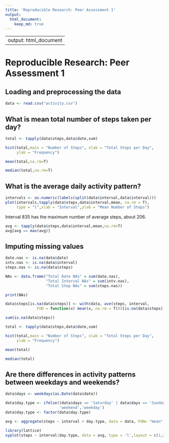 ```yaml
---
title: 'Reproducible Research: Peer Assessment 1'
output:
  html_document: 
    keep_md: true
---
```

---
output: html_document
---
# Reproducible Research: Peer Assessment 1


## Loading and preprocessing the data
```r
data <- read.csv("activity.csv")
```


## What is mean total number of steps taken per day?
```r

total <- tapply(data$steps,data$date,sum)

hist(total,main = "Number of Steps", xlab = "Total Steps per Day", 
     ylab = "Frequency")

mean(total,na.rm=T)

median(total,na.rm=T)
```

## What is the average daily activity pattern?

```r
intervals <- as.numeric(labels(split(data$interval,data$interval)))
plot(intervals,tapply(data$steps,data$interval,mean, na.rm = T),
     type = "l",xlab = "Interval",ylab = "Mean Number of Steps")
```

Interval 835 has the maximum number of average steps, about 206. 
```r
avg <- tapply(data$steps,data$interval,mean,na.rm=T)
avg[avg == max(avg)]
```

## Imputing missing values

```r
date.nas <- is.na(data$date)
intv.nas <- is.na(data$interval)
steps.nas <- is.na(data$steps)

NAs <- data.frame("Total Date NAs" = sum(date.nas), 
                  "Total Interval NAs" = sum(intv.nas),
                  "Total Step NAs" = sum(steps.nas))

print(NAs)

data$steps[is.na(data$steps)] <- with(data, ave(steps, interval, 
              FUN = function(x) mean(x, na.rm = T)))[is.na(data$steps)]

sum(is.na(data$steps))

total <- tapply(data$steps,data$date,sum)

hist(total,main = "Number of Steps", xlab = "Total Steps per Day", 
     ylab = "Frequency")

mean(total)

median(total)
```


## Are there differences in activity patterns between weekdays and weekends?

```r
data$days <- weekdays(as.Date(data$date))

data$day.type <- ifelse((data$days == 'Saturday' | data$days == 'Sunday'),
                        'weekend','weekday')
data$day.type <- factor(data$day.type)

avg <- aggregate(steps ~ interval + day.type, data = data, FUN= "mean" )

library(lattice)
xyplot(steps ~ interval|day.type, data = avg, type = 'l',layout = c(1,2))
```